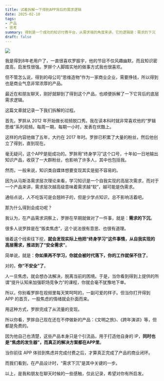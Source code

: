 ```yaml
---
title: 试着拆解一下得到APP背后的需求逻辑
date: 2025-02-10
tags:
- 产品
- 思考
summary: 得到是一个成功的知识付费平台，从需求端的角度来讲，它的逻辑是：需求的下沉
draft: false
---
```

![](/static/blog/2025-02-10-dedao/dedao.png)


我是得到8年老用户了，一直很喜欢罗振宇，他的节目不仅风趣幽默，而且知识密度高，启发性很强。罗胖个人脚踏实地的做事方式我也很喜欢。

但不管怎么说，得到的母公司“思维造物”作为一家商业企业，需要挣钱，所以得到也是商业气息非常浓厚的产品。

最近在和朋友聊天，刚好就聊到了得到这个产品，也顺便拆解了一下它背后的底层需求逻辑。

这篇文章就记录一下我们拆解的过程。

首先，罗胖从 2012 年开始做长视频脱口秀。我在读本科时就非常喜欢他的“罗辑思维”系列视频。每周一期，每期一小时，发表在优酷上。

这样的内容他做了五年，大约在 2017 年时。罗胖已积累了大量的粉丝，然后他创立了得到，直到现在。

毫无疑问，这个APP是挺成功的。罗胖用“终身学习”这个口号，十年如一日地输出知识产品，收获了一大群粉丝，也影响了许多人，其中也包括我。

然而，一般来说，知识类自媒体想要变现其实是挺不容易的。

因为从马斯洛需求层次理论来看，学习知识是一个自我实现的高层次需求，而对于一个产品来讲，需求层次越高级意味着需求越“软”，越可能是伪需求。

通俗点说，人不吃饭可是会翘辫子的，但是少学点知识，总不影响活着吧。

那为什么得到会成功呢？

我认为，在产品需求洞察上，罗胖在早期就做对了一件事，就是：**需求的下沉**。

很多人说罗胖是在“贩卖焦虑”，这个说法很有意思、也很有道理。

循着这个线索往下挖，**就会发现实际上他把“终身学习”这件事情，从自我实现的高层需求，推进到了“安全需求”**。

简单说，就是：**你如果再不学习，你就会被时代落下，你的工作就保不住了**。

对的，**你“不安全”了**。

人一旦焦虑，就会想办法解决，脱离当前的困境。于是，当你看到得到上提供的所谓“提升认知来加强职场竞争力”的课程，你就会毫不犹豫地下单。

所以，你别看罗胖在视频里每天笑呵呵的，一副可爱的样子。但当你打开得到 APP 的首页，一股焦虑的情绪就会扑面而来。

用这种方式，罗胖完成了从流量的变现。

所以你看，罗胖自己现在还在不停做新的产品：《文明之旅》、《跨年演讲》等，但都是免费的。

因为他自己也清楚，这些产品本身只是个引流品，用于打造他自身的 IP，**同时也是“焦虑的发生器”，而真正的解决方案都在APP里**。

当你前往 APP 体验到焦虑并完成付费之后，才算真正完成了产品的商业闭环。

而我们看到，在产品设计时，“需求下沉”是其中关键的一步。

以上，是我和朋友在聊天时候的一些感触，仅此记录，希望对你有所启发。
